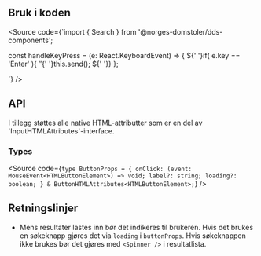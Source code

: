 
<Meta title="Design system/Search/API" component={Search} />

<ComponentLinkRow
  docsHref="https://design.domstol.no/987b33f71/p/207165-search/b/875fab"
  figmaHref="https://www.figma.com/file/ewqSDmkgqDQ5PyOsRp4V5b/?node-id=1461%3A0"
  githubHref="https://github.com/domstolene/designsystem/tree/master/components/src/components/Search"
/>

## Bruk i koden

<Source code={`import { Search } from '@norges-domstoler/dds-components';

const handleKeyPress = (e: React.KeyboardEvent<FormControl>) => {
${' '}if( e.key == 'Enter' ){
${' '}${' '}this.send();
${' '}}
};

<Search onKeyPress={handleKeyPress} />
`} />

## API

<ArgsTable story={PRIMARY_STORY} />
I tillegg støttes alle native HTML-attributter som er en del av `InputHTMLAttributes<HTMLInputElement>`-interface.

### Types

<Source
  code={`type ButtonProps = {
  onClick: (event: MouseEvent<HTMLButtonElement>) => void;
  label?: string;
  loading?: boolean;
} & ButtonHTMLAttributes<HTMLButtonElement>;`}
/>

## Retningslinjer

- Mens resultater lastes inn bør det indikeres til brukeren. Hvis det brukes en søkeknapp gjøres det via `loading` i `buttonProps`. Hvis søkeknappen ikke brukes bør det gjøres med `<Spinner />` i resultatlista.

